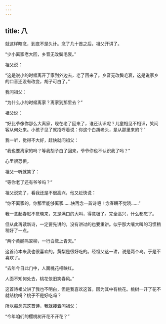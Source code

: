 ```yaml
---
---
---
```

title: 八
---



就这样瞎念，到底不是久计。念了几十首之后，祖父开讲了。

“少小离家老大回，乡音无改鬓毛衰。”

祖父说：

“这是说小的时候离开了家到外边去，老了回来了。乡音无改鬓毛衰，这是说家乡的口音还没有改变，胡子可白了。”

我问祖父：

“为什么小的时候离家？离家到那里去？”

祖父说：

“好比爷像你那么大离家，现在老了回来了，谁还认识呢？儿童相见不相识，笑问客从何处来。小孩子见了就招呼着说：你这个白胡老头，是从那里来的？”

我一听，觉得不大好，赶快就问祖父：

“我也要离家的吗？等我胡子白了回来，爷爷你也不认识我了吗？”

心里很恐惧。

祖父一听就笑了：

“等你老了还有爷爷吗？”

祖父说完了，看我还是不很高兴，他又赶快说：

“你不离家的，你那里能够离家……快再念一首诗吧！念春眠不觉晓……”

我一念起春眠不觉晓来，又是满口的大叫，得意极了。完全高兴，什么都忘了。

但从此再读新诗，一定要先讲的，没有讲过的也要重讲。似乎那大嚷大叫的习惯稍稍好了一点。

“两个黄鹂鸣翠柳，一行白鹭上青天。”

这首诗本来我也很喜欢的，黄梨是很好吃的。经祖父这一讲，说是两个鸟。于是不喜欢了。

“去年今日此门中，人面桃花相映红。

人面不知何处去，桃花依旧笑春风。”

这首诗祖父讲了我也不明白，但是我喜欢这首。因为其中有桃花。桃树一开了花不就结桃吗？桃子不是好吃吗？

所以每念完这首诗，我就接着问祖父：

“今年咱们的樱桃树开花不开花？”
